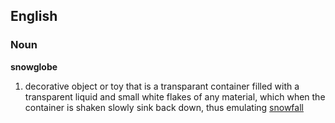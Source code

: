 ==English==
===Noun===
'''snowglobe'''
#decorative object or toy that is a transparant container filled with a transparent liquid and small white flakes of any material, which when the container is shaken slowly sink back down, thus emulating [[snowfall]]